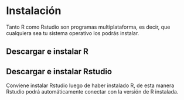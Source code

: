 # Instalación

Tanto R como Rstudio son programas multiplataforma, es decir, que cualquiera sea tu sistema operativo los podrás instalar.


## Descargar e instalar R


## Descargar e instalar Rstudio

Conviene instalar Rstudio luego de haber instalado R, de esta manera Rstudio podrá automáticamente conectar con la versión de R instalada.